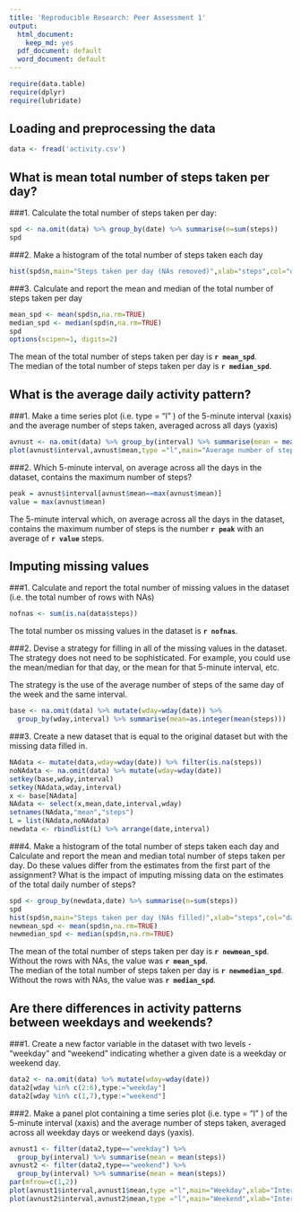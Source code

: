 ```yaml
---
title: 'Reproducible Research: Peer Assessment 1'
output:
  html_document:
    keep_md: yes
  pdf_document: default
  word_document: default
---
```

```r
require(data.table)
require(dplyr)
require(lubridate)
```
## Loading and preprocessing the data
```r
data <- fread('activity.csv')
```

## What is mean total number of steps taken per day?

###1. Calculate the total number of steps taken per day:
```r
spd <- na.omit(data) %>% group_by(date) %>% summarise(n=sum(steps))
spd
```

###2. Make a histogram of the total number of steps taken each day
```r
hist(spd$n,main="Steps taken per day (NAs removed)",xlab="steps",col="darkgreen")
```

###3. Calculate and report the mean and median of the total number of steps taken per day
```r
mean_spd <- mean(spd$n,na.rm=TRUE)
median_spd <- median(spd$n,na.rm=TRUE)
spd
options(scipen=1, digits=2)
```

The mean of the total number of steps taken per day is **`r mean_spd`**.  
The median of the total number of steps taken per day is **`r median_spd`**.

## What is the average daily activity pattern?

###1. Make a time series plot (i.e. type = "l" ) of the 5-minute interval (xaxis) and the average number of steps taken, averaged across all days (yaxis)
```r
avnust <- na.omit(data) %>% group_by(interval) %>% summarise(mean = mean(steps))
plot(avnust$interval,avnust$mean,type ="l",main="Average number of steps taken per 5-minute interval",xlab="Interval",ylab="Number of steps")
```

###2. Which 5-minute interval, on average across all the days in the dataset, contains the maximum number of steps?
```r
peak = avnust$interval[avnust$mean==max(avnust$mean)]
value = max(avnust$mean)
```

The 5-minute interval which, on average across all the days in the dataset, contains the maximum number of steps is the number **`r peak`** with an average of **`r value`** steps. 

## Imputing missing values

###1. Calculate and report the total number of missing values in the dataset (i.e. the total number of rows with NAs)
```r
nofnas <- sum(is.na(data$steps))
```

The total number os missing values in the dataset is **`r nofnas`**.

###2. Devise a strategy for filling in all of the missing values in the dataset. The strategy does not need to be sophisticated. For example, you could use the mean/median for that day, or the mean for that 5-minute interval, etc.

The strategy is the use of the average number of steps of the same day of the week and the same interval.

```r
base <- na.omit(data) %>% mutate(wday=wday(date)) %>%
  group_by(wday,interval) %>% summarise(mean=as.integer(mean(steps)))
```


###3. Create a new dataset that is equal to the original dataset but with the missing data filled in.
```r
NAdata <- mutate(data,wday=wday(date)) %>% filter(is.na(steps))
noNAdata <- na.omit(data) %>% mutate(wday=wday(date))
setkey(base,wday,interval)
setkey(NAdata,wday,interval)
x <- base[NAdata]
NAdata <- select(x,mean,date,interval,wday)
setnames(NAdata,"mean","steps")
L = list(NAdata,noNAdata)
newdata <- rbindlist(L) %>% arrange(date,interval)
```

###4. Make a histogram of the total number of steps taken each day and Calculate and report the mean and median total number of steps taken per day. Do these values differ from the estimates from the first part of the assignment? What is the impact of imputing missing data on the estimates of the total daily number of steps?
```r
spd <- group_by(newdata,date) %>% summarise(n=sum(steps))
spd
hist(spd$n,main="Steps taken per day (NAs filled)",xlab="steps",col="darkblue")
newmean_spd <- mean(spd$n,na.rm=TRUE)
newmedian_spd <- median(spd$n,na.rm=TRUE)
```

The mean of the total number of steps taken per day is **`r newmean_spd`**. Without the rows with NAs, the value was **`r mean_spd`**.  
The median of the total number of steps taken per day is **`r newmedian_spd`**. Without the rows with NAs, the value was **`r median_spd`**.  

## Are there differences in activity patterns between weekdays and weekends?


###1. Create a new factor variable in the dataset with two levels - "weekday" and "weekend" indicating whether a given date is a weekday or weekend day.
```r
data2 <- na.omit(data) %>% mutate(wday=wday(date))
data2[wday %in% c(2:6),type:="weekday"]
data2[wday %in% c(1,7),type:="weekend"]
```

###2. Make a panel plot containing a time series plot (i.e. type = "l" ) of the 5-minute interval (xaxis) and the average number of steps taken, averaged across all weekday days or weekend days (yaxis). 
```r
avnust1 <- filter(data2,type=="weekday") %>%
  group_by(interval) %>% summarise(mean = mean(steps))
avnust2 <- filter(data2,type=="weekend") %>%
  group_by(interval) %>% summarise(mean = mean(steps))
par(mfrow=c(1,2))
plot(avnust1$interval,avnust1$mean,type ="l",main="Weekday",xlab="Interval",ylab="Number of steps",ylim=c(0,200))
plot(avnust2$interval,avnust2$mean,type ="l",main="Weekend",xlab="Interval",ylab="Number of steps",ylim=c(0,200))
```
